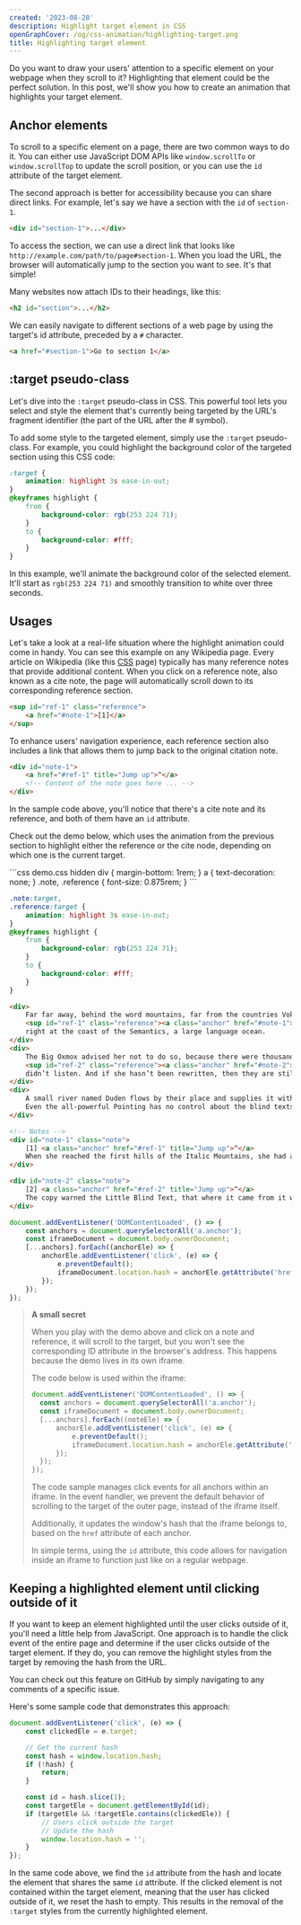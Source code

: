 ```yaml
---
created: '2023-08-28'
description: Highlight target element in CSS
openGraphCover: /og/css-animation/highlighting-target.png
title: Highlighting target element
---
```


Do you want to draw your users' attention to a specific element on your webpage when they scroll to it? Highlighting that element could be the perfect solution. In this post, we'll show you how to create an animation that highlights your target element.

## Anchor elements

To scroll to a specific element on a page, there are two common ways to do it. You can either use JavaScript DOM APIs like `window.scrollTo` or `window.scrollTop` to update the scroll position, or you can use the `id` attribute of the target element.

The second approach is better for accessibility because you can share direct links. For example, let's say we have a section with the `id` of `section-1`.

```html
<div id="section-1">...</div>
```

To access the section, we can use a direct link that looks like `http://example.com/path/to/page#section-1`. When you load the URL, the browser will automatically jump to the section you want to see. It's that simple!

Many websites now attach IDs to their headings, like this:

```html
<h2 id="section">...</h2>
```

We can easily navigate to different sections of a web page by using the target's id attribute, preceded by a `#` character.

```html
<a href="#section-1">Go to section 1</a>
```

## :target pseudo-class

Let's dive into the `:target` pseudo-class in CSS. This powerful tool lets you select and style the element that's currently being targeted by the URL's fragment identifier (the part of the URL after the # symbol).

To add some style to the targeted element, simply use the `:target` pseudo-class. For example, you could highlight the background color of the targeted section using this CSS code:

```css
:target {
    animation: highlight 3s ease-in-out;
}
@keyframes highlight {
    from {
        background-color: rgb(253 224 71);
    }
    to {
        background-color: #fff;
    }
}
```

In this example, we'll animate the background color of the selected element. It'll start as `rgb(253 224 71)` and smoothly transition to white over three seconds.

## Usages

Let's take a look at a real-life situation where the highlight animation could come in handy. You can see this example on any Wikipedia page. Every article on Wikipedia (like this [CSS](https://en.wikipedia.org/wiki/CSS) page) typically has many reference notes that provide additional content. When you click on a reference note, also known as a cite note, the page will automatically scroll down to its corresponding reference section.

```html
<sup id="ref-1" class="reference">
    <a href="#note-1">[1]</a>
</sup>
```

To enhance users' navigation experience, each reference section also includes a link that allows them to jump back to the original citation note.

```html
<div id="note-1">
    <a href="#ref-1" title="Jump up">^</a>
    <!-- Content of the note goes here ... -->
</div>
```

In the sample code above, you'll notice that there's a cite note and its reference, and both of them have an `id` attribute.

Check out the demo below, which uses the animation from the previous section to highlight either the reference or the cite node, depending on which one is the current target.

<Playground>
```css demo.css hidden
div {
    margin-bottom: 1rem;
}
a {
    text-decoration: none;
}
.note, .reference {
    font-size: 0.875rem;
}
```

```css styles.css
.note:target,
.reference:target {
    animation: highlight 3s ease-in-out;
}
@keyframes highlight {
    from {
        background-color: rgb(253 224 71);
    }
    to {
        background-color: #fff;
    }
}
```

```html index.html
<div>
    Far far away, behind the word mountains, far from the countries Vokalia and Consonantia, there live the blind texts. Separated they live in Bookmarksgrove
    <sup id="ref-1" class="reference"><a class="anchor" href="#note-1">[1]</a></sup>
    right at the coast of the Semantics, a large language ocean.
</div>
<div>
    The Big Oxmox advised her not to do so, because there were thousands of bad Commas, wild Question Marks and devious Semikoli, but the Little Blind Text
    <sup id="ref-2" class="reference"><a class="anchor" href="#note-2">[2]</a></sup>
    didn’t listen. And if she hasn’t been rewritten, then they are still using her. Far far away, behind the word mountains, far from the countries Vokalia and Consonantia, there live the blind texts.
</div>
<div>
    A small river named Duden flows by their place and supplies it with the necessary regelialia. It is a paradisematic country, in which roasted parts of sentences fly into your mouth.
    Even the all-powerful Pointing has no control about the blind texts it is an almost unorthographic life One day however a small line of blind text by the name of Lorem Ipsum decided to leave for the far World of Grammar.
</div>

<!-- Notes -->
<div id="note-1" class="note">
    [1] <a class="anchor" href="#ref-1" title="Jump up">^</a>
    When she reached the first hills of the Italic Mountains, she had a last view back on the skyline of her hometown Bookmarksgrove, the headline of Alphabet Village
</div>

<div id="note-2" class="note">
    [2] <a class="anchor" href="#ref-2" title="Jump up">^</a>
    The copy warned the Little Blind Text, that where it came from it would have been rewritten a thousand times and everything that was left from its origin would be the word "and" and the Little Blind Text should turn around and return to its own, safe country.
</div>
```

```js scrips.js hidden
document.addEventListener('DOMContentLoaded', () => {
    const anchors = document.querySelectorAll('a.anchor');
    const iframeDocument = document.body.ownerDocument;
    [...anchors].forEach((anchorEle) => {
        anchorEle.addEventListener('click', (e) => {
            e.preventDefault();
            iframeDocument.location.hash = anchorEle.getAttribute('href').slice(1);
        });
    });
});
```
</Playground>

> **A small secret**
>
> When you play with the demo above and click on a note and reference, it will scroll to the target, but you won't see the corresponding ID attribute in the browser's address. This happens because the demo lives in its own iframe.
>
> The code below is used within the iframe:
>
> ```js
> document.addEventListener('DOMContentLoaded', () => {
>   const anchors = document.querySelectorAll('a.anchor');
>   const iframeDocument = document.body.ownerDocument;
>   [...anchors].forEach((noteEle) => {
>       anchorEle.addEventListener('click', (e) => {
>           e.preventDefault();
>           iframeDocument.location.hash = anchorEle.getAttribute('href').slice(1);
>       });
>   });
> });
> ```
>
> The code sample manages click events for all anchors within an iframe. In the event handler, we prevent the default behavior of scrolling to the target of the outer page, instead of the iframe itself.
>
> Additionally, it updates the window's hash that the iframe belongs to, based on the `href` attribute of each anchor.
>
> In simple terms, using the `id` attribute, this code allows for navigation inside an iframe to function just like on a regular webpage.

## Keeping a highlighted element until clicking outside of it

If you want to keep an element highlighted until the user clicks outside of it, you'll need a little help from JavaScript. One approach is to handle the click event of the entire page and determine if the user clicks outside of the target element. If they do, you can remove the highlight styles from the target by removing the hash from the URL.

You can check out this feature on GitHub by simply navigating to any comments of a specific issue.

Here's some sample code that demonstrates this approach:

```js
document.addEventListener('click', (e) => {
    const clickedEle = e.target;

    // Get the current hash
    const hash = window.location.hash;
    if (!hash) {
        return;
    }

    const id = hash.slice(1);
    const targetEle = document.getElementById(id);
    if (targetEle && !targetEle.contains(clickedEle)) {
        // Users click outside the target
        // Update the hash
        window.location.hash = '';
    }
});
```

In the same code above, we find the `id` attribute from the hash and locate the element that shares the same `id` attribute. If the clicked element is not contained within the target element, meaning that the user has clicked outside of it, we reset the hash to empty.
This results in the removal of the `:target` styles from the currently highlighted element.
